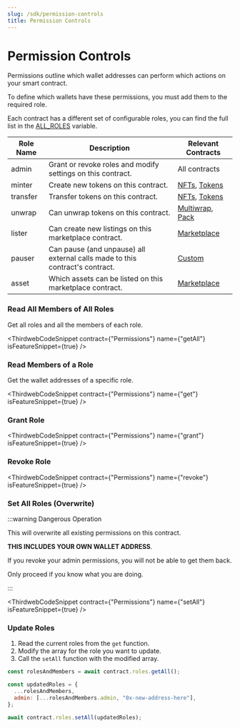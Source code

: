 ```yaml
---
slug: /sdk/permission-controls
title: Permission Controls
---
```



# Permission Controls

Permissions outline which wallet addresses can perform which actions on your smart contract.

To define which wallets have these permissions, you must add them to the required role.

Each contract has a different set of configurable roles, you can find the full list in the [ALL_ROLES](/typescript/sdk.all_roles#all_roles-variable) variable.

| Role Name | Description                                                                  | Relevant Contracts                                                                 |
| --------- | ---------------------------------------------------------------------------- | ---------------------------------------------------------------------------------- |
| admin     | Grant or revoke roles and modify settings on this contract.                  | All contracts                                                                      |
| minter    | Create new tokens on this contract.                                          | [NFTs](/pre-built-contracts/nft-collection), [Tokens](/pre-built-contracts/tokens) |
| transfer  | Transfer tokens on this contract.                                            | [NFTs](/pre-built-contracts/nft-collection), [Tokens](/pre-built-contracts/tokens) |
| unwrap    | Can unwrap tokens on this contract.                                          | [Multiwrap](/pre-built-contracts/multiwrap), [Pack](/pre-built-contracts/pack)     |
| lister    | Can create new listings on this marketplace contract.                        | [Marketplace](/pre-built-contracts/marketplace)                                    |
| pauser    | Can pause (and unpause) all external calls made to this contract's contract. | [Custom](/extensions)                                                              |
| asset     | Which assets can be listed on this marketplace contract.                     | [Marketplace](/pre-built-contracts/marketplace)                                    |

### Read All Members of All Roles

Get all roles and all the members of each role.

<ThirdwebCodeSnippet
  contract={"Permissions"}
  name={"getAll"}
  isFeatureSnippet={true}
/>

### Read Members of a Role

Get the wallet addresses of a specific role.

<ThirdwebCodeSnippet
  contract={"Permissions"}
  name={"get"}
  isFeatureSnippet={true}
/>

### Grant Role

<ThirdwebCodeSnippet
  contract={"Permissions"}
  name={"grant"}
  isFeatureSnippet={true}
/>

### Revoke Role

<ThirdwebCodeSnippet
  contract={"Permissions"}
  name={"revoke"}
  isFeatureSnippet={true}
/>

### Set All Roles (Overwrite)

:::warning Dangerous Operation

This will overwrite all existing permissions on this contract.

**THIS INCLUDES YOUR OWN WALLET ADDRESS**.

If you revoke your admin permissions, you will not be able to get them back.

Only proceed if you know what you are doing.

:::

<ThirdwebCodeSnippet
  contract={"Permissions"}
  name={"setAll"}
  isFeatureSnippet={true}
/>

### Update Roles

1. Read the current roles from the `get` function.
2. Modify the array for the role you want to update.
3. Call the `setAll` function with the modified array.

```javascript
const rolesAndMembers = await contract.roles.getAll();

const updatedRoles = {
  ...rolesAndMembers,
  admin: [...rolesAndMembers.admin, "0x-new-address-here"],
};

await contract.roles.setAll(updatedRoles);
```
